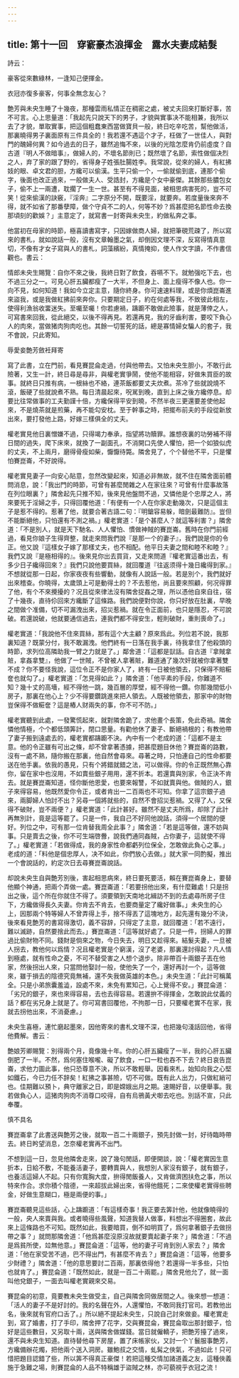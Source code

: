 ```yaml
---
---
---
```

title: 第十一回　穿窬豪杰浪揮金　露水夫妻成結髮
---






詩云：

豪客從來數綠林，一逢知己便揮金。

衣冠亦復多豪客，何事全無念友心？

艶芳與未央生睡了十幾夜，那種雲雨私情正在稠密之處，被丈夫回來打斷好事，苦不可言。心上思量道：「我起先只說天下的男子，才貌與實事决不能相兼，我所以去了才貌，單取實事，把這個粗蠢東西當做寶貝一般，終日吃辛吃苦，幫他做活，那裏曉得男子裏面原有三件具全的！我若還不遇這个才子，枉做了一世佳人，與對門的醜婦何異？如今過去的日子，雖然追悔不來，以後的光陰怎麼肯仍前虛度？自古道『明人不做暗事』，做婦人的，不壞名節則已；既然壞了名節，索性做個决烈之人，弃了家的跟了野的，省得身子姓張肚腸姓李。我常說，從來的婦人，有紅拂妓的眼、卓文君的胆，方纔可以偷漢。生平只偷一个，一偷就偷到底，連那个偷字，後面也改正過來，一般做夫人、受誥封，方纔是个女中豪傑。其餘那些膿包女子，偷不上一兩遭，耽擱了一生一世。甚至有不得見面，被相思病害死的，豈不可笑！從來偷漢的訣竅，『淫奔』二字原分不開，既要淫，就要奔。若度量後來奔不得，就不如省了那番孽障，做个守貞不二的人，何等不妙？爲甚麼把名節性命去換那頃刻的歡娛？」主意定了，就寫書一封寄與未央生，約做私奔之事。

他當初在母家的時節，極喜讀書寫字，只因嫁做商人婦，就把筆硯荒疎了，所以寫來的書札，就如說話一般，沒有文章翰墨之氣，却倒因文理不深，反寫得情真意切，不像有才女子寫與人的書札，詞藻繽紛，真情掩抑，使人作文字讀，不作書信觀也。書云：

情郎未央生賜覽：自你不來之後，我終日對了飲食，吞嚥不下。就勉强吃下去，也不過三分之一。可見心肝五臟都瘦了一大半，不但身上、面上瘦得不像人也。你一向不見，如何知道！我如今立定主意，隨你終身。你可速速料理，或是你煩崑崙進來盜我，或是我做紅拂前來奔你。只要期定日子，約在何處等我，不致彼此相左，使得利漁翁收畱迷失。至囑至囑！你若慮禍，躊躕不敢做此險事，就是薄倖之人，可寫書來回我，從此絕交，以後不得再見。若還再見，我的牙齒利害，要咬下負心人的肉來，當做猪肉狗肉吃也。其餘一切誓死的話，總是寡情婦女騙人的套子，我不會說，只此寄知。

辱愛妾艶芳斂衽拜寄

寫了此書，立在門前，看見賽昆侖走過，付與他帶去。又怕未央生胆小，不敢行此險著，又生一計，終日尋是尋非，與權老實爭鬧，使他不能相容，好做朱買臣的故事。就終日只推有病，一根絲也不絡，連茶飯都要丈夫炊煮。茶冷了些就說燒不滾，飯硬了些就說煮不熟。每日清晨起來，呪駡到晚，直到上床之後方纔停息。却要比往常做事的工夫勤謹十倍，方纔保得平安到曉，不然半夜三更還要差使他起來，不是燒茶就是煎藥，再不能勾安枕。至于幹事之時，把擺布前夫的手段從新放出來，要打發他上路，好嫁三樣俱全的丈夫。

權老實見他日裏憎嫌不過，只得竭力奉承，指望將功贖罪。誰想夜裏的功勞補不得日間的過失，爬下床來，就換了一副面孔，不消開口先使人懼怕，把一个如狼似虎的丈夫，不上兩月，磨得骨瘦如柴，懨懨待斃。隣舍見了，个个替他不平，只是懼怕賽崑崙，不好說得。

權老實見妻子一向安心貼意，忽然改變起來，知道必非無故，就不住在隣舍面前體問消息，說：「我出門的時節，可曾有甚麼閒雜之人在家往來？可曾有什麼事故落在列位眼裏？」隣舍起先只推不知，後來見他盤問不過，又憐他是个忠厚之人，將來要死于淫婦之手，只得回覆他道：「有便有一个人在你家走動幾次，只是這個主子是惹不得的。惹著了他，就要合著古語二句：『明鎗容易躲，暗劍最難防』。豈但不能斷絕他，只怕還有不測之禍。」權老實道：「是个甚麼人？就這等利害？」隣舍道：「不是別人，就是天下馳名、人人懼怕、慣做神賊的賽崑崙。舊時在你門前經過，看見你娘子生得齊整，就走來問我們說『是那一个的妻子』，我們說是你的令正。他又說『這樣女子嫁了那樣丈夫，也不相配。他平日夫妻之間和睦不和睦？』我們又說『是極相得的』。後來見你出去買貨，又走來問道『權老實這番出去，有多少日子纔得回來？』我們只說他要買絲，就回覆道『往返须得十幾日纔得到家。』不想就從那一日起，你家夜夜有些響動，就像有人說話一般。若是別个，我們就好出來稽查。你曉得，太歲頭上可是動得土的？不去惹他，尚且要來照顧，何况得罪了他，有个不來攪擾的？况且從來律法沒有隣舍捉姦之理，所以憑他自來自往，宿了十幾夜，直待伱回來方纔斷了這條路。我們說便對你說，你只好放在肚裏，早晚之間做个准備，切不可漏洩出來，招災惹禍。就在令正面前，也只是隱忍，不可說破。若還說破，他就要通信過去，連我們都不得安生，輕則破財，重則喪命了。」

權老實道：「我說他不住來買絲，那有這个大主顧？原來爲此。列位若不說，我那裏知道？既蒙分付，我不敢漏洩。他們終有一日落在我手裏，待我拿住了他殺頭的時節，求列位高隣助我一臂之力就是了。」鄰舍道：「這都是獃話。自古道『拿賊拿賍，拿姦拿雙』，他做了一世賊，不曾被人拿著賍，難道通了幾次奸就被你拿著雙不成？你不要怪我說，這位令正不是你家人了，終有一日被他領去，只保得不賠糚奩也就勾了。」權老實道：「怎見得如此？」隣舍道：「他平素的手段，你難道不知？幾十丈的高墻，經不得他一跳，幾百層的厚壁，經不得他一鑽。你那幾間低小房子，那裏在他心上？少不得要鑽跳進來把人領去。人既被他領去，那家中的財物豈保得不做糚奩？這是樁人财兩失的事，你不可不防。」

權老實聽到此處，一發驚慌起來，就對隣舍跪了，求他畫个長策，免此奇禍。隣舍憐他情極，个个都低頭筭計，閉口思量。有勸他休了妻子、斷絕禍根的；有教他帶了妻子搬到遠處去的，權老實都躊躕不決。內中有一个老成的道：「這都不是主意。他的令正雖有可出之條，却不曾拿著憑據，把甚麼題目休他？賽崑崙的路數，沒有一處不熟，隨你搬在那裏，他自然會尋來。尋著之時，只怕連自己的性命都要送在他手裏。依我的愚見，只有个將錯就錯之法，可以做得。你的令正既然無心靠你，留在家中也沒用，不如賣些銀子用用，還不折本。若還賣與別家，令正決不肯去。就是賽崑崙知道，怪你斷他恩愛，也要來報讐，不如就賣與他。做賊的人，銀子來得容易，他既然愛你令正，或者肯出一二百兩也不可知。你拿了這宗銀子過來，兩脚婦人怕討不出？另尋一個將就些的，自然不會招災惹禍。又得了人，又保得不破財，豈不兩便？」權老實道：「此計甚好。雖然不是丈夫所爲，却除了此計再無別計，竟是這等罷了。只是一件，我自己不好同他說話，須得一个居間的便好。列位之中，可有那一位肯替我周全此事？」隣舍道：「若是這等做，還不妨與事。只是賣去之後，你不可生端啓釁，說我們通同姦賊，占你妻子，這就使不得了。」權老實道：「若做得成，我的身家性命都虧列位保全，怎敢做此負心之事。」老成的道：「料他是個忠厚人，决不如此，你們放心去做。」就大家一同酌擬，推出一个會說話的，約定次日去尋賽崑崙說話。

却說未央生自與艶芳別後，害起相思病來，終日要死要活，賴在賽崑崙身上，要替他顯个神通，把兩个弄做一處。賽崑崙道：「若要拐他出來，有什麼難處！只是拐出之後，這个所在你就住不得了。須要領到天南地北緝訪不到的去處尋所房子住下，方纔做得長久夫妻。你肯去不肯去，也要商量定了纔好做事。」未央生的心上，因那兩个特等婦人不曾弄得上手，捨不得丟了這塊地方，起先還有幾分不決，後來看見艶芳的書寫得激切，義不容辞，只得定了主意，就回覆道：「若不遠行，難以滅跡，自然要捨此而去。」賽崑崙道：「這等就好處了。只是一件，拐婦人的罪過比偷財物不同。錢財是倘來之物，今日失去，明日又趁得來。結髮夫妻，一旦被人拐去，教他何以爲情？况且權老實是个窮漢，沒了老婆，那裏還討得起？凡人情到極處，就有性命之憂，不可不替受害之人想个退步。除非帶百十兩銀子丟在他家，然後拐出人來，只當問他娶討一般，使他失了一个，還好再討一个，這等做來，雖于損去的陰德究竟無補，還不失我做英雄的本色。」未央生道：「此計可稱萬全。只是小弟旅囊羞澁，設處不來，未免有累知己，心上覺得不安。」賽昆侖道：「劣兄的銀子，來也來得容易，去也去得容易。若還拚不得揮金，怎敢說此仗義的話？都在劣兄身上就是了。你可寫書回覆他，不拘那一日，只要權老實不在家，我就去拐他出來，不消憂慮。」

未央生喜極，連忙磨起墨來，因他寄來的書札文理不深，也把幾句淺話回他，省得他費解。書云：

艶娘芳卿賜覽：別得兩个月，竟像幾十年。你的心肝五臟瘦了一半，我的心肝五臟倒肥了一半。不然，爲何塞住喉嚨、礙了飲食，一口一粒也吞不下去？終日哀告崑崙，求他力圖此事，他只恐尊意不決，所以不敢輕舉。因看來札，始知向我之心堅如鐵石，今已力任不辞矣！紅拂之事甚險，切不可做。既有此人出力，只做紅綃可也。佳期難以預卜，典守離家之日，即是嫦娥出月之期。速賜好音，以便舉事。我若做負心人，這猪肉狗肉不消尊口咬得，自有烏鴉黃犬啣去吃也。別話不宣，只此奉覆。

慎不具名

賽崑崙拿了此書送與艶芳之後，就取一百二十兩銀子，預先封做一封，好待臨時帶去。終日盻望消息，怎奈權老實再不出門。

不想到這一日，忽見他隣舍走來，說了幾句閒話，即便開談，說：「權老實因生意折本，日給不敷，不能養活妻子，要轉賣與人，我想別人家沒有銀子，就有銀子，也養活這婦人不起。只有你寬胸大度，拚得閒飯養人，又肯做濟困扶危之事，所以特來作合。求你積个陰德，一來超拔此婦出來，省得他餓死；二來使權老實得些聘金，好做生意糊口，極是兩便的事。」

賽崑崙聽見這些話，心上躊躕道：「有這樣奇事！我正要去筭計他，他就像曉得的一般，央人來賣與我。或者曉得些風聲，知道我替人做事，料想出不得圈套，故此來上這條路也不可知。既然如此，我要暗買，倒不如明買了，爲何拿著銀子去做拐帶之事？」就問那隣舍道：「他爲甚麼沒原沒故就要賣起妻子來？」隣舍道：「不過是爲貧所使，竝無他意。」賽昆侖道：「這等，他的妻子可肯到別人家去？」隣舍道：「他在家受苦不過，巴不得出門，有甚麼不肯去？」賽昆侖道：「這等，他要多少財禮？」隣舍道：「他的意思要討二百兩，那裏依得他？若還得一半多些，只怕也就肯了。」賽昆侖道：「既然如此，就是一百二十兩罷。」隣舍見他允了，就一面叫他兌銀子，一面去叫權老實親來交易。

賽昆侖的初意，竟要教未央生做受主，自己與隣舍同做居間之人。後來想一想道：「活人的妻子不是好討的。我的名聲在外，人還懼怕，不敢同我打官司。若教他出名，後來就有官府口舌了。」所以絕不提起未央生，只說自己討來做妾。權老實走到，寫了婚書，打了手印，隣舍押了花字，交與賽昆侖，賽昆侖取出那封銀子，恰好是這些數目，又另取十兩，送與隣舍做媒錢。當日就僱轎子，把艶芳擡了過來，還不與未央生知道。直待替他尋下房屋，置了床帳家伙，又討一个丫鬟服事艶芳，方纔備辦花燭，把他兩个送入洞房。雖鮑叔之交情，虬髯之俠氣，不過如此！只可惜把題目認錯了些，所以筭不得真正豪傑！若把這種交情加諸道義之友，這種俠義施于急難之場，則賽昆侖的人品不特稱雄于盜賊之林，亦可藐視乎衣冠之流！